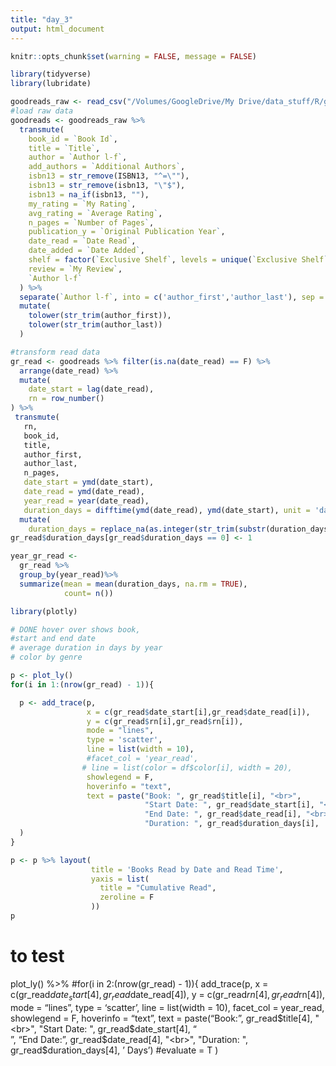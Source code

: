 ```yaml
---
title: "day_3"
output: html_document
---
```


```r
knitr::opts_chunk$set(warning = FALSE, message = FALSE) 
```

```r
library(tidyverse)
library(lubridate)

goodreads_raw <- read_csv("/Volumes/GoogleDrive/My Drive/data_stuff/R/goodreads/gr_04_20_22.csv")
#load raw data
goodreads <- goodreads_raw %>%
  transmute(
    book_id = `Book Id`,
    title = `Title`,
    author = `Author l-f`,
    add_authors = `Additional Authors`,
    isbn13 = str_remove(ISBN13, "^=\""),
    isbn13 = str_remove(isbn13, "\"$"),
    isbn13 = na_if(isbn13, ""),
    my_rating = `My Rating`,
    avg_rating = `Average Rating`,
    n_pages = `Number of Pages`,
    publication_y = `Original Publication Year`,
    date_read = `Date Read`,
    date_added = `Date Added`,
    shelf = factor(`Exclusive Shelf`, levels = unique(`Exclusive Shelf`)),
    review = `My Review`,
    `Author l-f`
  ) %>%
  separate(`Author l-f`, into = c('author_first','author_last'), sep = ',' ) %>%
  mutate(
    tolower(str_trim(author_first)),
    tolower(str_trim(author_last))
  )

#transform read data
gr_read <- goodreads %>% filter(is.na(date_read) == F) %>%
  arrange(date_read) %>%
  mutate(
    date_start = lag(date_read),
    rn = row_number()
) %>%
 transmute(
   rn,
   book_id,
   title,
   author_first,
   author_last,
   n_pages,
   date_start = ymd(date_start),
   date_read = ymd(date_read),
   year_read = year(date_read),
   duration_days = difftime(ymd(date_read), ymd(date_start), unit = 'days')) %>%
  mutate(
    duration_days = replace_na(as.integer(str_trim(substr(duration_days,1,3))),1)) 
gr_read$duration_days[gr_read$duration_days == 0] <- 1
```


```r
year_gr_read <- 
  gr_read %>%
  group_by(year_read)%>%
  summarize(mean = mean(duration_days, na.rm = TRUE),
            count= n())
```



```r
library(plotly)

# DONE hover over shows book,
#start and end date
# average duration in days by year
# color by genre

p <- plot_ly()
for(i in 1:(nrow(gr_read) - 1)){

  p <- add_trace(p,
                 x = c(gr_read$date_start[i],gr_read$date_read[i]), 
                 y = c(gr_read$rn[i],gr_read$rn[i]), 
                 mode = "lines",
                 type = 'scatter',
                 line = list(width = 10),
                 #facet_col = 'year_read',
                # line = list(color = df$color[i], width = 20),
                 showlegend = F,
                 hoverinfo = "text",
                 text = paste("Book: ", gr_read$title[i], "<br>",
                              "Start Date: ", gr_read$date_start[i], "<br>",
                              "End Date: ", gr_read$date_read[i], "<br>",
                              "Duration: ", gr_read$duration_days[i], ' Days')
  )
}

p <- p %>% layout(
                  title = 'Books Read by Date and Read Time',
                  yaxis = list(
                    title = "Cumulative Read",
                    zeroline = F
                  ))
p
```

# to test
plot_ly() %>%
#for(i in 2:(nrow(gr_read) - 1)){
 add_trace(p,
                 x = c(gr_read$date_start[4],gr_read$date_read[4]), 
                 y = c(gr_read$rn[4],gr_read$rn[4]), 
                 mode = "lines",
                 type = 'scatter',
                 line = list(width = 10),
                 facet_col = year_read,
                 showlegend = F,
                 hoverinfo = "text",
                  text = paste("Book: ", gr_read$title[4], "<br>",
                              "Start Date: ", gr_read$date_start[4], "<br>",
                              "End Date: ", gr_read$date_read[4], "<br>",
                              "Duration: ", gr_read$duration_days[4], ' Days')
                 #evaluate = T
  )
